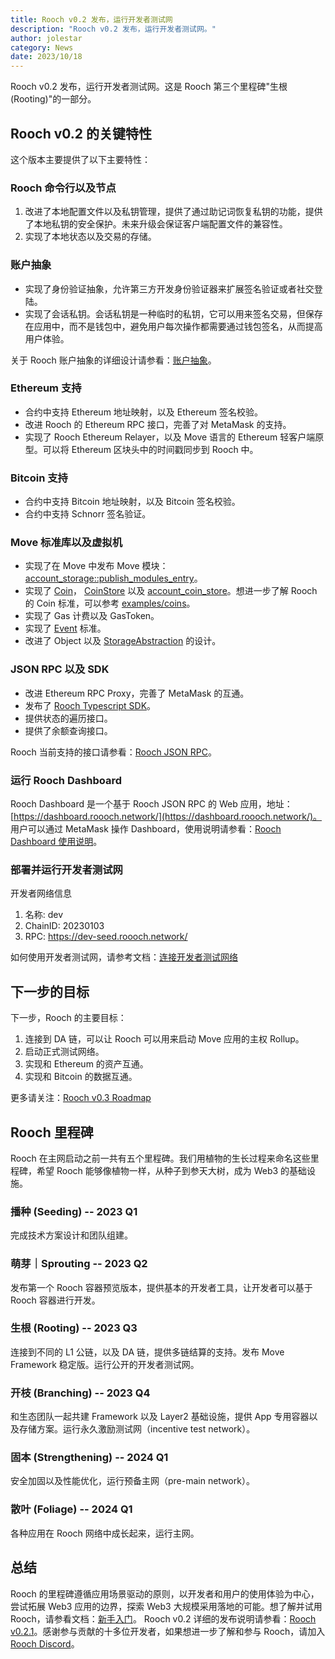 ```yaml
---
title: Rooch v0.2 发布，运行开发者测试网
description: "Rooch v0.2 发布，运行开发者测试网。"
author: jolestar
category: News
date: 2023/10/18
---
```



<PostHeader />

Rooch v0.2 发布，运行开发者测试网。这是 Rooch 第三个里程碑"生根 (Rooting)"的一部分。

## Rooch v0.2 的关键特性

这个版本主要提供了以下主要特性：

### Rooch 命令行以及节点

1. 改进了本地配置文件以及私钥管理，提供了通过助记词恢复私钥的功能，提供了本地私钥的安全保护。未来升级会保证客户端配置文件的兼容性。
2. 实现了本地状态以及交易的存储。

### 账户抽象

* 实现了身份验证抽象，允许第三方开发身份验证器来扩展签名验证或者社交登陆。
* 实现了会话私钥。会话私钥是一种临时的私钥，它可以用来签名交易，但保存在应用中，而不是钱包中，避免用户每次操作都需要通过钱包签名，从而提高用户体验。

关于 Rooch 账户抽象的详细设计请参看：[账户抽象](../docs/dive-into-rooch/account-abstraction.zh-CN.mdx)。

### Ethereum 支持

* 合约中支持 Ethereum 地址映射，以及 Ethereum 签名校验。
* 改进 Rooch 的 Ethereum RPC 接口，完善了对 MetaMask 的支持。
* 实现了 Rooch Ethereum Relayer，以及 Move 语言的 Ethereum 轻客户端原型。可以将 Ethereum 区块头中的时间戳同步到 Rooch 中。 

### Bitcoin 支持

* 合约中支持 Bitcoin 地址映射，以及 Bitcoin 签名校验。
* 合约中支持 Schnorr 签名验证。

### Move 标准库以及虚拟机

* 实现了在 Move 中发布 Move 模块：[account_storage::publish_modules_entry](https://github.com/rooch-network/rooch/blob/7fd6418dff1aa7e40cae9e8eede375b776bbb771/moveos/moveos-stdlib/moveos-stdlib/sources/account_storage.move#L224)。
* 实现了 [Coin](https://github.com/rooch-network/rooch/blob/main/crates/rooch-framework/sources/coin.move)， [CoinStore](https://github.com/rooch-network/rooch/blob/main/crates/rooch-framework/sources/coin_store.move) 以及 [account_coin_store](https://github.com/rooch-network/rooch/blob/main/crates/rooch-framework/sources/account_coin_store.move)。想进一步了解 Rooch 的 Coin 标准，可以参考 [examples/coins](https://github.com/rooch-network/rooch/tree/main/examples/coins)。
* 实现了 Gas 计费以及 GasToken。
* 实现了 [Event](https://github.com/rooch-network/rooch/blob/main/moveos/moveos-stdlib/moveos-stdlib/sources/event.move) 标准。
* 改进了 Object 以及 [StorageAbstraction](../docs/dive-into-rooch/storage-abstraction.zh-CN.mdx) 的设计。


### JSON RPC 以及 SDK

* 改进 Ethereum RPC Proxy，完善了 MetaMask 的互通。
* 发布了 [Rooch Typescript SDK](https://www.npmjs.com/package/@roochnetwork/sdk)。
* 提供状态的遍历接口。
* 提供了余额查询接口。

Rooch 当前支持的接口请参看：[Rooch JSON RPC](../docs/developer-guids/rpc.zh-CN.mdx)。


### 运行 Rooch Dashboard

Rooch Dashboard 是一个基于 Rooch JSON RPC 的 Web 应用，地址：[https://dashboard.roooch.network/](https://dashboard.roooch.network/)。 
用户可以通过 MetaMask 操作 Dashboard，使用说明请参看：[Rooch Dashboard 使用说明](../docs/user-guides/dashboard.zh-CN.mdx)。

### 部署并运行开发者测试网

开发者网络信息

1. 名称: dev
2. ChainID: 20230103
3. RPC: https://dev-seed.roooch.network/

如何使用开发者测试网，请参考文档：[连接开发者测试网络](../docs/developer-guides/connect-devnet.zh-CN.mdx)

## 下一步的目标

下一步，Rooch 的主要目标：

1. 连接到 DA 链，可以让 Rooch 可以用来启动 Move 应用的主权 Rollup。
2. 启动正式测试网络。
3. 实现和 Ethereum 的资产互通。
4. 实现和 Bitcoin 的数据互通。

更多请关注：[Rooch v0.3 Roadmap](https://github.com/rooch-network/rooch/issues/1000)

## Rooch 里程碑

Rooch 在主网启动之前一共有五个里程碑。我们用植物的生长过程来命名这些里程碑，希望 Rooch 能够像植物一样，从种子到参天大树，成为 Web3 的基础设施。

### 播种 (Seeding) -- 2023 Q1

完成技术方案设计和团队组建。

### 萌芽｜Sprouting -- 2023 Q2

发布第一个 Rooch 容器预览版本，提供基本的开发者工具，让开发者可以基于 Rooch 容器进行开发。

### 生根 (Rooting) -- 2023 Q3

连接到不同的 L1 公链，以及 DA 链，提供多链结算的支持。发布 Move Framework 稳定版。运行公开的开发者测试网。

### 开枝 (Branching) -- 2023 Q4

和生态团队一起共建 Framework 以及 Layer2 基础设施，提供 App 专用容器以及存储方案。运行永久激励测试网（incentive test network）。

### 固本 (Strengthening) -- 2024 Q1

安全加固以及性能优化，运行预备主网（pre-main network）。

### 散叶 (Foliage) -- 2024 Q1

各种应用在 Rooch 网络中成长起来，运行主网。

## 总结

Rooch 的里程碑遵循应用场景驱动的原则，以开发者和用户的使用体验为中心，尝试拓展 Web3 应用的边界，探索 Web3 大规模采用落地的可能。想了解并试用 Rooch，请参看文档：[新手入门](/docs/getting-started)。
Rooch v0.2 详细的发布说明请参看：[Rooch v0.2.1](https://github.com/rooch-network/rooch/releases/tag/v0.2.1)。感谢参与贡献的十多位开发者，如果想进一步了解和参与 Rooch，请加入 [Rooch Discord](https://discord.gg/rooch)。
